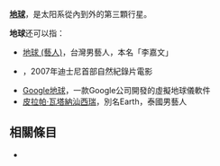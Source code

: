 '''[[地球|地球]]'''，是太阳系從內到外的第三顆行星。

'''地球'''还可以指：

* [[地球_(藝人)|地球 (藝人)]]，台灣男藝人，本名「李嘉文」
* {{link-en|地球 (2007年電影)|Earth (2007 film)}}，2007年迪士尼首部自然紀錄片電影
* [[Google地球|Google地球]]，一款Google公司開發的虛擬地球儀軟件
* [[皮拉帕·瓦塔納汕西瑞|皮拉帕·瓦塔納汕西瑞]]，別名Earth，泰國男藝人

== 相關條目 ==
*{{lookfrom|地球}}

{{disambig|D|Cat=二字消歧义}}